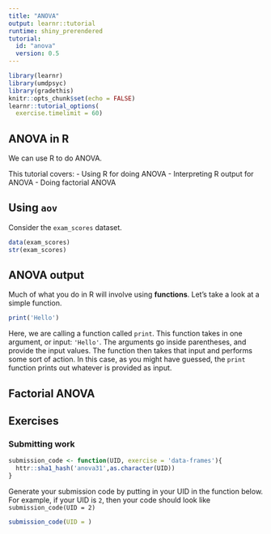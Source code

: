 ```yaml
---
title: "ANOVA"
output: learnr::tutorial
runtime: shiny_prerendered
tutorial:
  id: "anova"
  version: 0.5
---
```



```r
library(learnr)
library(umdpsyc)
library(gradethis)
knitr::opts_chunk$set(echo = FALSE)
learnr::tutorial_options(
  exercise.timelimit = 60)
```

## ANOVA in R

We can use R to do ANOVA. 

This tutorial covers:
- Using R for doing ANOVA
- Interpreting R output for ANOVA
- Doing factorial ANOVA

## Using `aov`

Consider the `exam_scores` dataset. 

```r
data(exam_scores)
str(exam_scores)
```




## ANOVA output

Much of what you do in R will involve using **functions**. Let's take a look at a simple function.

```r
print('Hello')
```

Here, we are calling a function called `print`. This function takes in one argument, or input: `'Hello'`. The arguments go inside parentheses, and provide the input values. The function then takes that input and performs some sort of action. In this case, as you might have guessed, the `print` function prints out whatever is provided as input. 

### 

## Factorial ANOVA



## Exercises

### Submitting work

```r
submission_code <- function(UID, exercise = 'data-frames'){
  httr::sha1_hash('anova31',as.character(UID))
}
```

Generate your submission code by putting in your UID in the function below. For example, if your UID is `2`, then your code should look like `submission_code(UID = 2)`
```r
submission_code(UID = )
```
